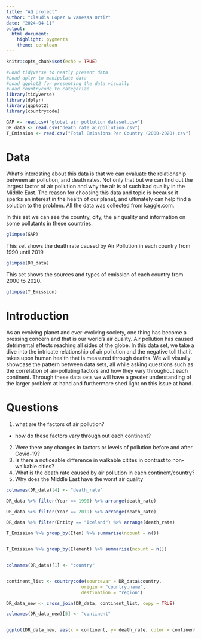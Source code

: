 ```yaml
---
title: "AQ project"
author: "Claudia Lopez & Vanessa Ortiz"
date: "2024-04-11"
output: 
  html_document: 
    highlight: pygments
    theme: cerulean
---
```


```r
knitr::opts_chunk$set(echo = TRUE)
```

```r
#Load tidyverse to neatly present data
#Load dplyr to manipulate data  
#Load ggplot2 for presenting the data visually
#Load countrycode to categorize 
library(tidyverse)
library(dplyr)
library(ggplot2) 
library(countrycode) 

```

```r
GAP <- read.csv("global air pollution dataset.csv")
DR_data <- read.csv("death_rate_airpollution.csv")
T_Emission <- read.csv("Total Emissions Per Country (2000-2020).csv")

```
# Data 

What’s interesting about this data is that we can evaluate the relationship between air pollution, and death rates. Not only that but we can find out the largest factor of air pollution and why the air is of such bad quality in the Middle East. The reason for choosing this data and topic is because it sparks an interest in the health of our planet, and ultimately can help find a solution to the problem. All the data was collected from kaggle.com. 


In this set we can see the country, city, the air quality and information on some pollutants in these countries.
```r
glimpse(GAP)
```
This set shows the death rate caused by Air Pollution in each country from 1990 until 2019
```r
glimpse(DR_data)
``` 
This set shows the sources and types of emission of each country from 2000 to 2020.
```r
glimpse(T_Emission)
```

# Introduction

  As an evolving planet and ever-evolving society, one thing has become a pressing concern and that is our world's air quality. Air pollution has caused detrimental effects reaching all sides of the globe.  In this data set, we take a dive into the intricate relationship of air pollution and the negative toll that it takes upon human health that is measured through deaths. We will visually showcase the pattern between data sets, all while asking questions such as the correlation of air-polluting factors and how they vary throughout each continent. Through these data sets we will have a greater understanding of the larger problem at hand  and furthermore shed light on this issue at hand.


# Questions 

1. what are the factors of air pollution?
 - how do these factors vary through out each continent? 
2. Were there any changes in factors or levels of pollution before and after Covid-19?
3. Is there a noticeable difference in walkable citites in contrast to non-walkable cities?
4. What is the death rate caused by air pollution in each continent/country?
5. Why does the Middle East have the worst air quality 



```r

colnames(DR_data)[4] <- "death_rate"

DR_data %>% filter(Year == 1990) %>% arrange(death_rate)

DR_data %>% filter(Year == 2019) %>% arrange(death_rate)

DR_data %>% filter(Entity == "Iceland") %>% arrange(death_rate)
```


```r
T_Emission %>% group_by(Item) %>% summarise(ncount = n())


T_Emission %>% group_by(Element) %>% summarise(ncount = n())



```



```r
colnames(DR_data)[1] <- "country"


continent_list <- countrycode(sourcevar = DR_data$country,
                            origin = "country.name",
                            destination = "region") 

DR_data_new <- cross_join(DR_data, continent_list, copy = TRUE)

colnames(DR_data_new)[5] <- "continent"


ggplot(DR_data_new, aes(x = continent, y= death_rate, color = continent, na.rm = TRUE)) + geom_bar( stat = "identity")

```